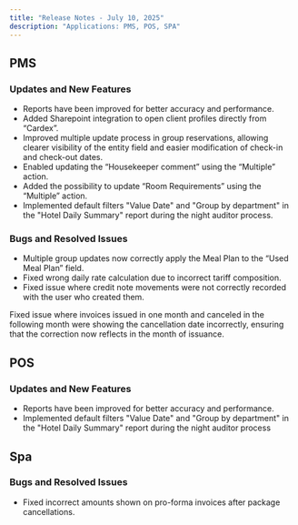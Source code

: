 ```yaml
---
title: "Release Notes - July 10, 2025"
description: "Applications: PMS, POS, SPA"
---
```


## PMS

### <Icon icon="check" color="#02ad33" size={20} />  **Updates and New Features**

- Reports have been improved for better accuracy and performance.
- Added Sharepoint integration to open client profiles directly from “Cardex”.
- Improved multiple update process in group reservations, allowing clearer visibility of the entity field and easier modification of check-in and check-out dates.
- Enabled updating the “Housekeeper comment” using the “Multiple” action.
- Added the possibility to update “Room Requirements” using the “Multiple” action.
- Implemented default filters "Value Date" and "Group by department" in the "Hotel Daily Summary" report during the night auditor process.

### <Icon icon="bug" color="#ff0000" size={20} />  **Bugs and Resolved Issues**

- Multiple group updates now correctly apply the Meal Plan to the “Used Meal Plan” field.
- Fixed wrong daily rate calculation due to incorrect tariff composition.
- Fixed issue where credit note movements were not correctly recorded with the user who created them.

Fixed issue where invoices issued in one month and canceled in the following month were showing the cancellation date incorrectly, ensuring that the correction now reflects in the month of issuance.

## POS

### <Icon icon="check" color="#02ad33" size={20} />  **Updates and New Features**

- Reports have been improved for better accuracy and performance.
- Implemented default filters "Value Date" and "Group by department" in the "Hotel Daily Summary" report during the night auditor process

## Spa

### <Icon icon="bug" color="#ff0000" size={20} />  **Bugs and Resolved Issues**

- Fixed incorrect amounts shown on pro-forma invoices after package cancellations. 